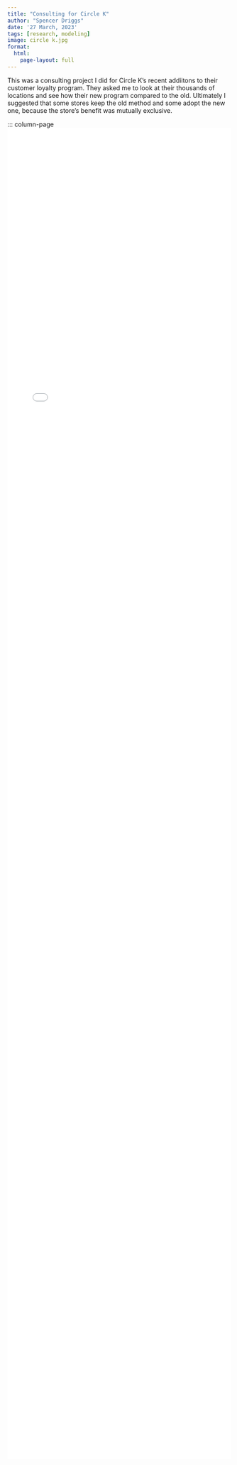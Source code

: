 ```yaml
---
title: "Consulting for Circle K"
author: "Spencer Driggs"
date: '27 March, 2023'
tags: [research, modeling]
image: circle k.jpg
format:
  html:
    page-layout: full
---
```


This was a consulting project I did for Circle K's recent addiitons to their customer loyalty program. They asked me to look at their thousands of locations and see how their new program compared to the old. Ultimately I suggested that some stores keep the old method and some adopt the new one, because the store's benefit was mutually exclusive.

::: column-page
<iframe height='3000px' width='100%' frameborder='no' src='Consulting.html'>
</iframe?
:::